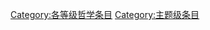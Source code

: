 {{catmore1|[[Wikipedia:哲学专题|Wikipedia:哲学专题]]}}
{{Articles by Quality|topic=哲学|project=哲学|format=TOC}}
{{emptycat}}

[[Category:各等级哲学条目|Category:各等级哲学条目]]
[[Category:主题级条目|Category:主题级条目]]